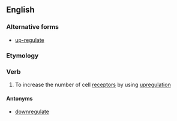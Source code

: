 ==English==

===Alternative forms===
*[[up-regulate]]

===Etymology===
{{prefix|up|regulate}}

===Verb===
{{wikipedia}}
{{en-verb|upregulat|ing}}

# To increase the number of cell [[receptor]]s by using [[upregulation]]

====Antonyms====
*[[downregulate]]